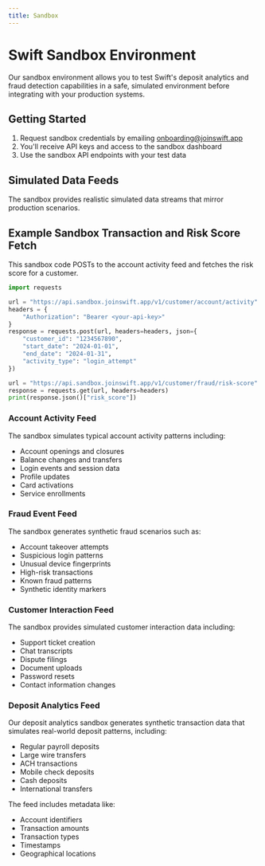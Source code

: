 ```yaml
---
title: Sandbox
---
```


# Swift Sandbox Environment

Our sandbox environment allows you to test Swift's deposit analytics and fraud detection capabilities in a safe, simulated environment before integrating with your production systems.

## Getting Started

1. Request sandbox credentials by emailing [onboarding@joinswift.app](mailto:onboarding@joinswift.app)
2. You'll receive API keys and access to the sandbox dashboard
3. Use the sandbox API endpoints with your test data

## Simulated Data Feeds

The sandbox provides realistic simulated data streams that mirror production scenarios.

## Example Sandbox Transaction and Risk Score Fetch

This sandbox code POSTs to the account activity feed and fetches the risk score for a customer.

```python
import requests

url = "https://api.sandbox.joinswift.app/v1/customer/account/activity"
headers = {
    "Authorization": "Bearer <your-api-key>"
}
response = requests.post(url, headers=headers, json={
    "customer_id": "1234567890",
    "start_date": "2024-01-01",
    "end_date": "2024-01-31",
    "activity_type": "login_attempt"
})

url = "https://api.sandbox.joinswift.app/v1/customer/fraud/risk-score"
response = requests.get(url, headers=headers)
print(response.json()["risk_score"])

```


### Account Activity Feed

The sandbox simulates typical account activity patterns including:

- Account openings and closures
- Balance changes and transfers
- Login events and session data
- Profile updates
- Card activations
- Service enrollments

### Fraud Event Feed

The sandbox generates synthetic fraud scenarios such as:

- Account takeover attempts
- Suspicious login patterns
- Unusual device fingerprints
- High-risk transactions
- Known fraud patterns
- Synthetic identity markers

### Customer Interaction Feed

The sandbox provides simulated customer interaction data including:

- Support ticket creation
- Chat transcripts
- Dispute filings
- Document uploads
- Password resets
- Contact information changes

### Deposit Analytics Feed

Our deposit analytics sandbox generates synthetic transaction data that simulates real-world deposit patterns, including:

- Regular payroll deposits
- Large wire transfers
- ACH transactions
- Mobile check deposits
- Cash deposits
- International transfers

The feed includes metadata like:

- Account identifiers
- Transaction amounts
- Transaction types
- Timestamps
- Geographical locations
